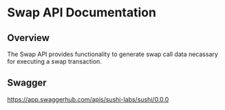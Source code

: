 # Swap API Documentation

## Overview
The Swap API provides functionality to generate swap call data necassary for executing a swap transaction.

## Swagger

https://app.swaggerhub.com/apis/sushi-labs/sushi/0.0.0